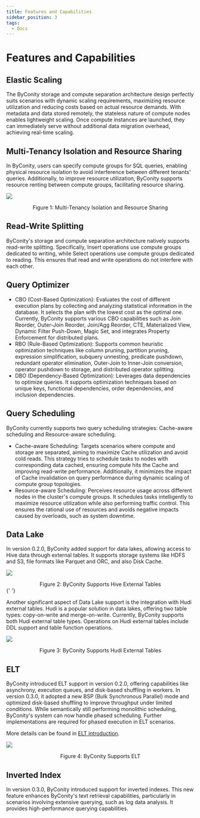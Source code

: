 ```yaml
---
title: Features and Capabilities
sidebar_position: 3
tags:
  - Docs
---
```


# Features and Capabilities

## Elastic Scaling

The ByConity storage and compute separation architecture design perfectly suits scenarios with dynamic scaling requirements, maximizing resource utilization and reducing costs based on actual resource demands. With metadata and data stored remotely, the stateless nature of compute nodes enables lightweight scaling. Once compute instances are launched, they can immediately serve without additional data migration overhead, achieving real-time scaling.

## Multi-Tenancy Isolation and Resource Sharing

In ByConity, users can specify compute groups for SQL queries, enabling physical resource isolation to avoid interference between different tenants' queries. Additionally, to improve resource utilization, ByConity supports resource renting between compute groups, facilitating resource sharing.

![](./assets/df115a45-6f13-4760-a2a5-1fa12e4ce9a6.png)

<center>Figure 1: Multi-Tenancy Isolation and Resource Sharing</center>

## Read-Write Splitting

ByConity's storage and compute separation architecture natively supports read-write splitting. Specifically, Insert operations use compute groups dedicated to writing, while Select operations use compute groups dedicated to reading. This ensures that read and write operations do not interfere with each other.

## Query Optimizer

- CBO (Cost-Based Optimization): Evaluates the cost of different execution plans by collecting and analyzing statistical information in the database. It selects the plan with the lowest cost as the optimal one. Currently, ByConity supports various CBO capabilities such as Join Reorder, Outer-Join Reorder, Join/Agg Reorder, CTE, Materialized View, Dynamic Filter Push-Down, Magic Set, and integrates Property Enforcement for distributed plans.
- RBO (Rule-Based Optimization): Supports common heuristic optimization techniques like column pruning, partition pruning, expression simplification, subquery unnesting, predicate pushdown, redundant operator elimination, Outer-Join to Inner-Join conversion, operator pushdown to storage, and distributed operator splitting.
- DBO (Dependency-Based Optimization): Leverages data dependencies to optimize queries. It supports optimization techniques based on unique keys, functional dependencies, order dependencies, and inclusion dependencies.

## Query Scheduling

ByConity currently supports two query scheduling strategies: Cache-aware scheduling and Resource-aware scheduling.

- Cache-aware Scheduling: Targets scenarios where compute and storage are separated, aiming to maximize Cache utilization and avoid cold reads. This strategy tries to schedule tasks to nodes with corresponding data cached, ensuring compute hits the Cache and improving read-write performance. Additionally, it minimizes the impact of Cache invalidation on query performance during dynamic scaling of compute group topologies.
- Resource-aware Scheduling: Perceives resource usage across different nodes in the cluster's compute groups. It schedules tasks intelligently to maximize resource utilization while also performing traffic control. This ensures the rational use of resources and avoids negative impacts caused by overloads, such as system downtime.

## Data Lake

In version 0.2.0, ByConity added support for data lakes, allowing access to Hive data through external tables. It supports storage systems like HDFS and S3, file formats like Parquet and ORC, and also Disk Cache.

![](./assets/4af66411-b63e-47b2-a44b-b77fe77e0ee6.png)

<center>Figure 2: ByConity Supports Hive External Tables</center>{' '}

Another significant aspect of Data Lake support is the integration with Hudi external tables. Hudi is a popular solution in data lakes, offering two table types: copy-on-write and merge-on-write. Currently, ByConity supports both Hudi external table types. Operations on Hudi external tables include DDL support and table function operations.

![](./assets/ef4fdc37-afe5-4e0d-9914-9dd6f0b5bc7b.png)

<center>Figure 3: ByConity Supports Hudi External Tables</center>

## ELT

ByConity introduced ELT support in version 0.2.0, offering capabilities like asynchrony, execution queues, and disk-based shuffling in workers. In version 0.3.0, it adopted a new BSP (Bulk Synchronous Parallel) mode and optimized disk-based shuffling to improve throughput under limited conditions. While semantically still performing monolithic scheduling, ByConity's system can now handle phased scheduling. Further implementations are required for phased execution in ELT scenarios.

More details can be found in [ELT introduction](../elt/elt-introduction.mdx).

![](./assets/e3229745-a0a4-4848-b9b8-0132c3a8847b.png)

<center>Figure 4: ByConity Supports ELT</center>

## Inverted Index

In version 0.3.0, ByConity introduced support for inverted indexes. This new feature enhances ByConity's text retrieval capabilities, particularly in scenarios involving extensive querying, such as log data analysis. It provides high-performance querying capabilities.
